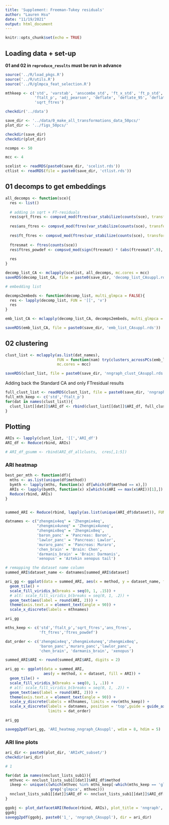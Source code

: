 ```yaml
---
title: 'Supplement: Freeman-Tukey residuals'
author: "Lauren Hsu"
date: "11/19/2021"
output: html_document
---
```


```r
knitr::opts_chunk$set(echo = TRUE)
```

## Loading data + set-up

**01 and 02 in `reproduce_results` must be run in advance**

```r
source('../R/load_pkgs.R')
source('../R/utils.R')
source('../R/glmpca_feat_selection.R')

mthkeep <- c('std', 'varstab', 'anscombe_std', 'ft_x_std', 'ft_p_std',
             'ftalt_p', 'adj_pearson', 'deflate', 'deflate_95', 'deflate_98',
             'sqrt_ftres')

checkdir('../data')

save_dir <- '../data/0_make_all_transformations_data_50pcs/'
plot_dir <- '../figs_50pcs/'

checkdir(save_dir)
checkdir(plot_dir)

ncomps <- 50

mcc <- 4
```

```r
scelist <- readRDS(paste0(save_dir, 'scelist.rds'))
ctlist <- readRDS(file = paste0(save_dir, 'ctlist.rds'))
```

## 01 decomps to get embeddings

```r

all_decomps <- function(sce){
  res <- list()
  
  # adding in sqrt + FT-residuals
  res$sqrt_ftres <- compsvd_mod(ftres(var_stabilize(counts(sce), transform = 'sqrt')), ncomp = ncomps)
  
  res$ans_ftres <- compsvd_mod(ftres(var_stabilize(counts(sce), transform = 'anscombe')), ncomp = ncomps)
  
  res$ft_ftres <- compsvd_mod(ftres(var_stabilize(counts(sce), transform = 'freemantukey')), ncomp = ncomps)
  
  ftresmat <- ftres(counts(sce))
  res$ftres_powdef <- compsvd_mod(sign(ftresmat) * (abs(ftresmat)^.9), ncomp = ncomps)
  
  res
}

decomp_list_CA <- mclapply(scelist, all_decomps, mc.cores = mcc)
saveRDS(decomp_list_CA, file = paste0(save_dir, 'decomp_list_CAsuppl.rds'))

# embedding list

decomps2embeds <- function(decomp_list, multi_glmpca = FALSE){
  res <- lapply(decomp_list, FUN = '[[', 'v')
  res
}

emb_list_CA <- mclapply(decomp_list_CA, decomps2embeds, multi_glmpca = TRUE, mc.cores = mcc)

saveRDS(emb_list_CA, file = paste0(save_dir, 'emb_list_CAsuppl.rds'))

```


## 02 clustering

```r
clust_list <- mclapply(as.list(dat_names),
                       FUN = function(nam) try(clusters_acrossPCs(emb_list_CA[[nam]], ctlist[[nam]], dataset_name = nam)),
                       mc.cores = mcc)

saveRDS(clust_list, file = paste0(save_dir, 'nngraph_clust_CAsuppl.rds'))
```

Adding back the Standard CA and only FTresidual results

```r
full_clust_list <- readRDS(clust_list, file = paste0(save_dir, 'nngraph_clust.rds'))
full_mth_keep <- c('std','ftalt_p')
for(dat in names(clust_list)){
  clust_list[[dat]]$ARI_df <- rbind(clust_list[[dat]]$ARI_df, full_clust_list[[dat]]$ARI_df[which(full_clust_list[[dat]]$ARI_df$method %in% full_mth_keep),])
}
```

## Plotting

```r
ARIs <- lapply(clust_list, '[[','ARI_df')
ARI_df <- Reduce(rbind, ARIs)

# ARI_df_gsumm <- rbind(ARI_df_allclusts,  cres[,1:5])
```

### ARI heatmap

```r
best_per_mth <- function(df){
  mths <- as.list(unique(df$method))
  bymth <- lapply(mths, function(x) df[which(df$method == x),])
  ARIs <- lapply(bymth, function(x) x[which(x$ARI == max(x$ARI))[1],])
  Reduce(rbind, ARIs)
}


summed_ARI <- Reduce(rbind, lapply(as.list(unique(ARI_df$dataset)), FUN = function(datname) best_per_mth(ARI_df[which(ARI_df$dataset == datname),])))

datnames <- c("zhengmix4eq" = 'Zhengmix4eq',
              "zhengmix4uneq" = 'Zhengmix4uneq', 
              "zhengmix8eq" = 'Zhengmix8eq',
              'baron_panc' = 'Pancreas: Baron',
              'lawlor_panc' = 'Pancreas: Lawlor',
              'muraro_panc' = 'Pancreas: Muraro',
              'chen_brain' = 'Brain: Chen',
              'darmanis_brain' = 'Brain: Darmanis',
              'xenopus' = 'Aztekin xenopus tail')

# remapping the dataset name column
summed_ARI$dataset_name <- datnames[summed_ARI$dataset]

ari_gg <- ggplot(data = summed_ARI, aes(x = method, y = dataset_name, fill = ARI)) + 
  geom_tile() + 
  scale_fill_viridis_b(breaks = seq(0, 1, .15)) + 
  # alt: scale_fill_viridis_b(breaks = seq(0, 1, .2)) + 
  geom_text(aes(label = round(ARI, 2))) + 
  theme(axis.text.x = element_text(angle = 90)) + 
  scale_x_discrete(labels = mthnames)

ari_gg

```


```r
mths_keep <- c('std','ftalt_p','sqrt_ftres','ans_ftres',
               'ft_ftres','ftres_powdef')

dat_order <- c('zhengmix4eq','zhengmix4uneq','zhengmix8eq',
               'baron_panc','muraro_panc','lawlor_panc',
               'chen_brain', 'darmanis_brain', 'xenopus')

summed_ARI$ARI <- round(summed_ARI$ARI, digits = 2)

ari_gg <- ggplot(data = summed_ARI,
                 aes(y = method, x = dataset, fill = ARI)) + 
  geom_tile() + 
  scale_fill_viridis_b(breaks = seq(0, 1, .1)) + 
  # alt: scale_fill_viridis_b(breaks = seq(0, 1, .2)) + 
  geom_text(aes(label = round(ARI, 2))) + 
  theme(axis.text.x = element_text(angle = 90)) + 
  scale_y_discrete(labels = mthnames, limits = rev(mths_keep)) +
  scale_x_discrete(labels = datnames, position = 'top',guide = guide_axis(angle = 60),
                   limits = dat_order)

ari_gg

savegg2pdf(ari_gg, 'ARI_heatmap_nngraph_CAsuppl', wdim = 8, hdim = 5)
```

### ARI line plots

```r
ari_dir <- paste0(plot_dir, 'ARIxPC_subset/')
checkdir(ari_dir)

# 1

for(dat in names(nnclust_lists_sub1)){
  mthvec <- nnclust_lists_sub1[[dat]]$ARI_df$method
  ikeep <- unique(c(which(mthvec %in% mths_keep[-which(mths_keep == 'glmpca')]), 
                    grep('glmpca', mthvec)))
  nnclust_lists_sub1[[dat]]$ARI_df <- nnclust_lists_sub1[[dat]]$ARI_df[ikeep,]
}

ggobj <- plot_datfacetARI(Reduce(rbind, ARIs), plot_title = 'nngraph', dat_cols = mthcolors)
ggobj
savegg2pdf(ggobj, paste0('1_', 'nngraph_CAsuppl'), dir = ari_dir)
```

